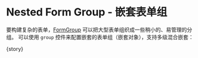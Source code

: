 
<Meta
  title="FluentForm/Basic/Nested Form"
  component={meta.component}
  decorators={meta.decorators}
  argTypes={meta.argTypes}
  parameters={meta.parameters} />

# Nested Form Group - 嵌套表单组

要构建复杂的表单，[FormGroup](https://angular.cn/api/forms/FormGroup) 可以把大型表单组织成一些稍小的、易管理的分组。
可以使用 `group` 控件来配置嵌套的表单组（嵌套对象），支持多级混合嵌套：

<Canvas withToolbar isExpanded mdxSource={source}>
  <Story name="Nested Group">{story}</Story>
</Canvas>

<ArgsTable of={FluentFormComponent} />
